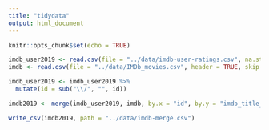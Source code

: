 ```yaml
---
title: "tidydata"
output: html_document
---
```


```r
knitr::opts_chunk$set(echo = TRUE)
```

```r
imdb_user2019 <- read.csv(file = "../data/imdb-user-ratings.csv", na.strings = c("NA", "-"))
imdb <- read.csv(file = "../data/IMDb_movies.csv", header = TRUE, skip = 1, na.strings = c("NA", "", "None"))
```

```r
imdb_user2019 <- imdb_user2019 %>%
  mutate(id = sub("\\/", "", id))

imdb2019 <- merge(imdb_user2019, imdb, by.x = "id", by.y = "imdb_title_id")
```

```r
write_csv(imdb2019, path = "../data/imdb-merge.csv")
```
